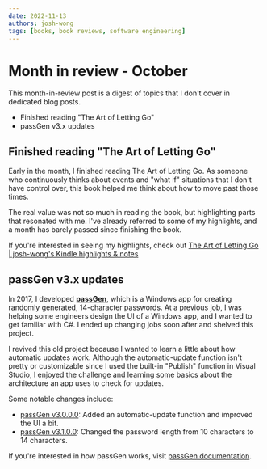 ```yaml
---
date: 2022-11-13
authors: josh-wong
tags: [books, book reviews, software engineering]
---
```


# Month in review - October

This month-in-review post is a digest of topics that I don't cover in dedicated blog posts.

- Finished reading "The Art of Letting Go"
- passGen v3.x updates

<!-- truncate -->

## Finished reading "The Art of Letting Go"

Early in the month, I finished reading The Art of Letting Go. As someone who continuously thinks about events and "what if" situations that I don't have control over, this book helped me think about how to move past those times.

The real value was not so much in reading the book, but highlighting parts that resonated with me. I've already referred to some of my highlights, and a month has barely passed since finishing the book.

If you're interested in seeing my highlights, check out [The Art of Letting Go | josh-wong's Kindle highlights & notes](https://josh-wong.github.io/kindle-highlights-notes/The%20Art%20of%20Letting%20GO/)

## passGen v3.x updates

In 2017, I developed **[passGen](https://github.com/josh-wong/passGen)**, which is a Windows app for creating randomly generated, 14-character passwords. At a previous job, I was helping some engineers design the UI of a Windows app, and I wanted to get familiar with C#. I ended up changing jobs soon after and shelved this project.

I revived this old project because I wanted to learn a little about how automatic updates work. Although the automatic-update function isn't pretty or customizable since I used the built-in "Publish" function in Visual Studio, I enjoyed the challenge and learning some basics about the architecture an app uses to check for updates.

Some notable changes include:

- [passGen v3.0.0.0](https://github.com/josh-wong/passGen/releases/tag/v3.0.0): Added an automatic-update function and improved the UI a bit.
- [passGen v3.1.0.0](https://github.com/josh-wong/passGen/releases/tag/v3.1.0): Changed the password length from 10 characters to 14 characters.

If you're interested in how passGen works, visit [passGen documentation](https://www.080F53.com/passGen/).
